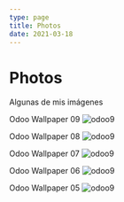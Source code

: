```yaml
---
type: page
title: Photos
date: 2021-03-18
---
```


# Photos

Algunas de mis imágenes



Odoo Wallpaper 09
<Image
  src="/images/odoo9.jpeg"
  alt="odoo9"
  width={1280}
  height={720}
  priority
  className="next-image"
/>


Odoo Wallpaper 08
<Image
  src="/images/odoo8.jpeg"
  alt="odoo9"
  width={1280}
  height={720}
  priority
  className="next-image"
/>


Odoo Wallpaper 07
<Image
  src="/images/odoo7.jpeg"
  alt="odoo9"
  width={1280}
  height={720}
  priority
  className="next-image"
/>


Odoo Wallpaper 06
<Image
  src="/images/odoo6.jpeg"
  alt="odoo9"
  width={1280}
  height={720}
  priority
  className="next-image"
/>


Odoo Wallpaper 05
<Image
  src="/images/odoo5.jpeg"
  alt="odoo9"
  width={1280}
  height={720}
  priority
  className="next-image"
/>


